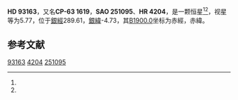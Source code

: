 {{Starbox begin
| name = HD 93163
}}
{{Starbox observe
| epoch = [[J2000.0|J2000.0]]
| constell = {{星座名待查}}<ref name=SIMBAD>{{cite web
 | url=http://simbad.u-strasbg.fr/simbad/sim-id?Ident=HR+4204
 | title =Pulsating variable Star
 | publisher=Centre de Données astronomiques de Strasbourg
 | work=SIMBAD
 | accessdate=2012-07-13}}</ref><ref name=DATA>{{cite web
 | url=http://vizier.u-strasbg.fr/viz-bin/VizieR-5?-out.add=.&-source=5050&-corr=PK=HR&-out.max=9999&HR=4204
 | title=VizieR Detailed Page
 | accessdate=2012-07-13
 | archive-date=2016-03-05
 | archive-url=https://web.archive.org/web/20160305002923/http://vizier.u-strasbg.fr/viz-bin/VizieR-5?-out.add=.&-source=5050&-corr=PK=HR&-out.max=9999&HR=4204
 | dead-url=no
 }}</ref>
| 星官 = 
| ra = {{RA|10|43|51.2}}<ref name=SIMBAD /><ref name=DATA />
| dec = {{DEC|-64|14|56}}<ref name=SIMBAD /><ref name=DATA />
| appmag_v = 5.77<ref name=SIMBAD /><ref name=DATA />
}}
{{Starbox character
| class = B2.5V<ref name=SIMBAD /><ref name=DATA />
| b-v = 0<ref name=SIMBAD /><ref name=DATA />
| u-b = -0.57<ref name=SIMBAD /><ref name=DATA />
| r-i = -0.03<ref name=SIMBAD /><ref name=DATA />
| variable = 
}}
{{Starbox astrometry
| radial_v = -0.57
| prop_mo_ra = 11
| parallax = 
| p_error = 
}}
{{Starbox catalog
| names =CP-63 1619，[[SAO星表|SAO]] 251095，[[HD星表|HD]] 93163，[[HR星表|HR]] 4204}}
{{Starbox reference |Simbad=HR+4204}}
{{Starbox end}}

'''HD 93163'''，又名'''CP-63 1619'''，'''SAO 251095'''、'''HR 4204'''，是一颗恒星<ref name=SIMBAD /><ref name=DATA />，视星等为5.77，位于[[銀道座標系|銀經]]289.61，[[銀道座標系|銀緯]]-4.73，其[[B1900.0|B1900.0]]坐标为赤經{{RA|10|40|15.4}}，赤緯{{DEC|-63|-4.73|27}}。

== 参考文献 ==
{{reflist}}

{{star-stub}}

[[Category:HD和HDE天體|93163]]
[[Category:HR天體|4204]]
[[Category:SAO天體|251095]]